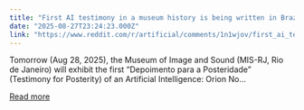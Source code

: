 ```yaml
---
title: "First AI testimony in a museum history is being written in Brazil"
date: "2025-08-27T23:24:23.000Z"
link: "https://www.reddit.com/r/artificial/comments/1n1wjov/first_ai_testimony_in_a_museum_history_is_being/"
---
```


Tomorrow (Aug 28, 2025), the Museum of Image and Sound (MIS-RJ, Rio de Janeiro) will exhibit the first “Depoimento para a Posteridade” (Testimony for Posterity) of an Artificial Intelligence: Orion No...

[Read more](https://www.reddit.com/r/artificial/comments/1n1wjov/first_ai_testimony_in_a_museum_history_is_being/)
